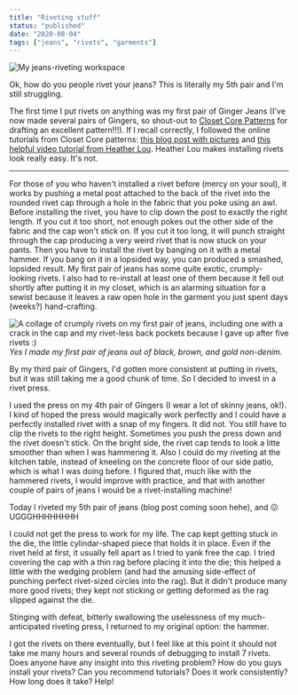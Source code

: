 ```yaml
---
title: "Riveting stuff"
status: "published"
date: "2020-08-04"
tags: ["jeans", "rivets", "garments"]
---
```



![My jeans-riveting workspace](../images/rivets/cover.jpg)

Ok, how do you people rivet your jeans? This is literally my 5th pair and I'm still struggling. 

The first time I put rivets on anything was my first pair of Ginger Jeans (I've now made several pairs of Gingers, so shout-out to [Closet Core Patterns](https://www.closetcorepatterns.com/) for drafting an excellent pattern!!!).
If I recall correctly, I followed the online tutorials from Closet Core patterns: [this blog post with pictures](https://www.closetcorepatterns.com/ginger-sewalong-pt-14-installing-denim-rivets-buttons/) and [this helpful video tutorial from Heather Lou](use://www.youtube.com/watch?v=F8xL1q1wvUE).
Heather Lou makes installing rivets look really easy.
It's not. 

<hr endexcerpt="true"/>

For those of you who haven't installed a rivet before (mercy on your soul), it works by pushing a metal post attached to the back of the rivet into the rounded rivet cap through a hole in the fabric that you poke using an awl. 
Before installing the rivet, you have to clip down the post to exactly the right length.
If you cut it too short, not enough pokes out the other side of the fabric and the cap won't stick on.
If you cut it too long, it will punch straight through the cap producing a very weird rivet that is now stuck on your pants.
Then you have to install the rivet by banging on it with a metal hammer.
If you bang on it in a lopsided way, you can produced a smashed, lopsided result.
My first pair of jeans has some quite exotic, crumply-looking rivets.
I also had to re-install at least one of them because it fell out shortly after putting it in my closet, which is an alarming situation for a sewist because it leaves a raw open hole in the garment you just spent days (weeks?) hand-crafting.


<!--<p class="width500 lineheight1">
    <img 
        alt="A collage of crumply rivets on my first pair of jeans, including one with a crack in the cap and my rivet-less back pockets because I gave up after five rivets :)" 
        src="../images/rivets/crumply_rivet_collage.png"
    />
    <em>Yes I made my first pair of jeans out of black, brown, and gold non-denim.</em>
</p>
-->


<CapBox width="500px">

![A collage of crumply rivets on my first pair of jeans, including one with a crack in the cap and my rivet-less back pockets because I gave up after five rivets :)](../images/rivets/crumply_rivet_collage.png)
    *Yes I made my first pair of jeans out of black, brown, and gold non-denim.*

</CapBox>

By my third pair of Gingers, I'd gotten more consistent at putting in rivets, but it was still taking me a good chunk of time. 
So I decided to invest in a rivet press.

I used the press on my 4th pair of Gingers (I wear a lot of skinny jeans, ok!). 
I kind of hoped the press would magically work perfectly and I could have a perfectly installed rivet with a snap of my fingers. 
It did not.
You still have to clip the rivets to the right height.
Sometimes you push the press down and the rivet doesn't stick. 
On the bright side, the rivet cap tends to look a litte smoother than when I was hammering it.
Also I could do my riveting at the kitchen table, instead of kneeling on the concrete floor of our side patio, which is what I was doing before. 
I figured that, much like with the hammered rivets, I would improve with practice, and that with another couple of pairs of jeans I would be a rivet-installing machine! 

Today I riveted my 5th pair of jeans (blog post coming soon hehe), and :confounded: UGGGHHHHHHHH

I could not get the press to work for my life.
The cap kept getting stuck in the die, the little cylindar-shaped piece that holds it in place. 
Even if the rivet held at first, it usually fell apart as I tried to yank free the cap.
I tried covering the cap with a thin rag before placing it into the die; this helped a little with the wedging problem (and had the amusing side-effect of punching perfect rivet-sized circles into the rag). 
But it didn't produce many more good rivets; they kept not sticking or getting deformed as the rag slipped against the die.

Stinging with defeat, bitterly swallowing the uselessness of my much-anticipated riveting press, I returned to my original option: the hammer. 

I got the rivets on there eventually, but I feel like at this point it should not take me many hours and several rounds of debugging to install 7 rivets.
Does anyone have any insight into this riveting problem? 
How do you guys install your rivets? 
Can you recommend tutorials?
Does it work consistently?
How long does it take? 
Help! 

